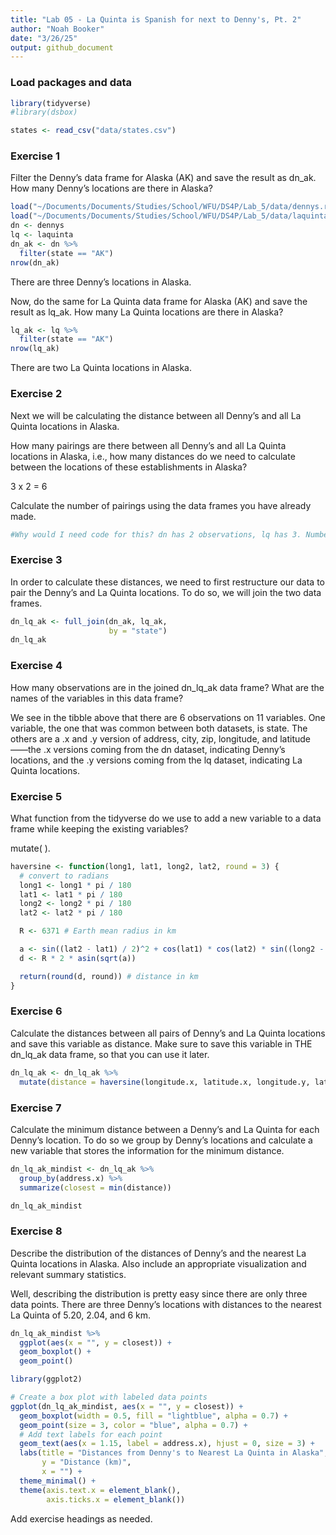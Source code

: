 ```yaml
---
title: "Lab 05 - La Quinta is Spanish for next to Denny's, Pt. 2"
author: "Noah Booker"
date: "3/26/25"
output: github_document
---
```


### Load packages and data

```r
library(tidyverse) 
#library(dsbox) 
```

```r
states <- read_csv("data/states.csv")
```

### Exercise 1
Filter the Denny’s data frame for Alaska (AK) and save the result as dn_ak. How many Denny’s locations are there in Alaska?
```r
load("~/Documents/Documents/Studies/School/WFU/DS4P/Lab_5/data/dennys.rda")
load("~/Documents/Documents/Studies/School/WFU/DS4P/Lab_5/data/laquinta.rda")
dn <- dennys
lq <- laquinta
dn_ak <- dn %>%
  filter(state == "AK")
nrow(dn_ak)
```

There are three Denny's locations in Alaska.

Now, do the same for La Quinta data frame for Alaska (AK) and save the result as lq_ak. How many La Quinta locations are there in Alaska?

```r
lq_ak <- lq %>% 
  filter(state == "AK")
nrow(lq_ak)
```

There are two La Quinta locations in Alaska.


### Exercise 2
Next we will be calculating the distance between all Denny’s and all La Quinta locations in Alaska.

How many pairings are there between all Denny’s and all La Quinta locations in Alaska, i.e., how many distances do we need to calculate between the locations of these establishments in Alaska?

3 x 2 = 6


Calculate the number of pairings using the data frames you have already made.

```r
#Why would I need code for this? dn has 2 observations, lq has 3. Number of pairings is 2 x 3 = 6.
```


### Exercise 3
In order to calculate these distances, we need to first restructure our data to pair the Denny’s and La Quinta locations. To do so, we will join the two data frames.
```r
dn_lq_ak <- full_join(dn_ak, lq_ak, 
                      by = "state")
dn_lq_ak
```


### Exercise 4
How many observations are in the joined dn_lq_ak data frame? What are the names of the variables in this data frame?

We see in the tibble above that there are 6 observations on 11 variables. One variable, the one that was common between both datasets, is state. The others are a .x and .y version of address, city, zip, longitude, and latitude——the .x versions coming from the dn dataset, indicating Denny's locations, and the .y versions coming from the lq dataset, indicating La Quinta locations.


### Exercise 5
What function from the tidyverse do we use to add a new variable to a data frame while keeping the existing variables?

mutate( ).

```r
haversine <- function(long1, lat1, long2, lat2, round = 3) {
  # convert to radians
  long1 <- long1 * pi / 180
  lat1 <- lat1 * pi / 180
  long2 <- long2 * pi / 180
  lat2 <- lat2 * pi / 180

  R <- 6371 # Earth mean radius in km

  a <- sin((lat2 - lat1) / 2)^2 + cos(lat1) * cos(lat2) * sin((long2 - long1) / 2)^2
  d <- R * 2 * asin(sqrt(a))

  return(round(d, round)) # distance in km
}
```


### Exercise 6
Calculate the distances between all pairs of Denny’s and La Quinta locations and save this variable as distance. Make sure to save this variable in THE dn_lq_ak data frame, so that you can use it later.

```r
dn_lq_ak <- dn_lq_ak %>% 
  mutate(distance = haversine(longitude.x, latitude.x, longitude.y, latitude.y, round = 3))
```

### Exercise 7
Calculate the minimum distance between a Denny’s and La Quinta for each Denny’s location. To do so we group by Denny’s locations and calculate a new variable that stores the information for the minimum distance.

```r
dn_lq_ak_mindist <- dn_lq_ak %>%
  group_by(address.x) %>%
  summarize(closest = min(distance))

dn_lq_ak_mindist
```

### Exercise 8
Describe the distribution of the distances of Denny’s and the nearest La Quinta locations in Alaska. Also include an appropriate visualization and relevant summary statistics.

Well, describing the distribution is pretty easy since there are only three data points. There are three Denny's locations with distances to the nearest La Quinta of 5.20, 2.04, and 6 km.

```r
dn_lq_ak_mindist %>% 
  ggplot(aes(x = "", y = closest)) +
  geom_boxplot() +
  geom_point()

library(ggplot2)

# Create a box plot with labeled data points
ggplot(dn_lq_ak_mindist, aes(x = "", y = closest)) +
  geom_boxplot(width = 0.5, fill = "lightblue", alpha = 0.7) +
  geom_point(size = 3, color = "blue", alpha = 0.7) +
  # Add text labels for each point
  geom_text(aes(x = 1.15, label = address.x), hjust = 0, size = 3) +
  labs(title = "Distances from Denny's to Nearest La Quinta in Alaska",
       y = "Distance (km)",
       x = "") +
  theme_minimal() +
  theme(axis.text.x = element_blank(),
        axis.ticks.x = element_blank())
```

Add exercise headings as needed.
